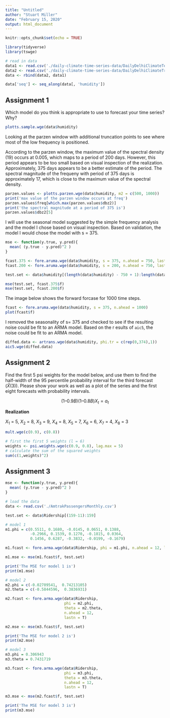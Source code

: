 ```yaml
---
title: "Untitled"
author: "Stuart Miller"
date: "February 15, 2020"
output: html_document
---
```


```r
knitr::opts_chunk$set(echo = TRUE)

library(tidyverse)
library(tswge)

# read in data
data1 <- read.csv('./daily-climate-time-series-data/DailyDelhiClimateTest.csv')
data2 <- read.csv('./daily-climate-time-series-data/DailyDelhiClimateTrain.csv')
data <- rbind(data2, data1)

data['seq'] <- seq_along(data[, 'humidity'])
```

## Assignment 1

Which model do you think is appropriate to use to forecast your time series? Why?

```r
plotts.sample.wge(data$humidity)
```

Looking at the parzen window with additional truncation points to see where most of the low frequency is positioned.

According to the parzen window, the maximum value of the spectral density (19) occurs at 0.005, which maps to a period of 200 days.
However, this period appears to be too small based on visual inspection of the realization.
Approximately, 375 days appears to be a better estimate of the period.
The spectral magnitude of the frequeny with period of 375 days is approximately 17, which is close to the maximum value of the spectral density.

```r
parzen.values <- plotts.parzen.wge(data$humidity, m2 = c(500, 1000))
print('max value of the parzen window occurs at freq')
parzen.values$freq[which.max(parzen.values$dbz2)]
print('the spectral magnitude at a period of 375 is')
parzen.values$dbz2[5]
```

I will use the seasonal model suggested by the simple frequency analysis and the model I chose based on visual inspection.
Based on validation, the model I would chose the model with s = 375.

```r
mse <- function(y.true, y.pred){
  mean( (y.true - y.pred)^2 )
}

fcast.375 <- fore.aruma.wge(data$humidity, s = 375, n.ahead = 750, lastn = T)
fcast.200 <- fore.aruma.wge(data$humidity, s = 200, n.ahead = 750, lastn = T)

test.set <- data$humidity[(length(data$humidity) - 750 + 1):length(data$humidity)]

mse(test.set, fcast.375$f)
mse(test.set, fcast.200$f)
```

The image below shows the forward forcase for 1000 time steps.

```r
fcast <- fore.aruma.wge(data$humidity, s = 375, n.ahead = 1000)
plot(fcast$f)
```

I removed the seasonality of s= 375 and checked to see if the resulting noise could be fit to an ARMA model.
Based on the r esults of `aic5`, the noise could be fit to an ARMA model.

```r
diffed.data <- artrans.wge(data$humidity, phi.tr = c(rep(0,374),1))
aic5.wge(diffed.data)
```



## Assignment 2

Find the first 5 psi weights for the model below, and use them to find the half-width of the 95 percentile probability interval for the third forecast $(\hat{X}(3))$.  Please show your work as well as a plot of the series and the first eight forecasts with probability intervals.

$$
(1–0.9B)(1–0.8B)X_t = a_t
$$

**Realization**

$X_1$ = 5, $X_2$ = 8, $X_3$ = 9, $X_4$ = 8,
$X_5$ = 7, $X_6$ = 6, $X_7$ = 4, $X_8$ = 3


```r
mult.wge(c(0.9), c(0.8))
```

```r
# first the first 5 weights (l = 6)
weights <- psi.weights.wge(c(0.9, 0.8), lag.max = 5)
# calculate the sum of the squared weights
sum(c(1,weights)^2)
```


## Assignment 3

```r
mse <- function(y.true, y.pred){
  mean( (y.true - y.pred)^2 )
}

# load the data
data <- read.csv('./AmtrakPassengersMonthly.csv')

test.set <- data$Ridership[(159-11):159]

# model 1
m1.phi = c(0.5511, 0.1680, -0.0145, 0.0651, 0.1388,
           -0.2966, 0.1539, 0.1270, -0.1815, 0.0364,
           0.1456, 0.6287, -0.3832, -0.0199, -0.1679) 

m1.fcast <- fore.arma.wge(data$Ridership, phi = m1.phi, n.ahead = 12, lastn = T)

m1.mse <- mse(m1.fcast$f, test.set)

print('The MSE for model 1 is')
print(m1.mse)

# model 2
m2.phi = c(-0.02709541,  0.74213105)
m2.theta = c(-0.5844596,  0.3836931)

m2.fcast <- fore.arma.wge(data$Ridership,
                          phi = m2.phi,
                          theta = m2.theta,
                          n.ahead = 12,
                          lastn = T)

m2.mse <- mse(m3.fcast$f, test.set)

print('The MSE for model 2 is')
print(m2.mse)

# model 3
m3.phi = 0.306943
m3.theta = 0.7431719

m3.fcast <- fore.arma.wge(data$Ridership,
                          phi = m3.phi,
                          theta = m3.theta,
                          n.ahead = 12,
                          lastn = T)

m3.mse <- mse(m2.fcast$f, test.set)

print('The MSE for model 3 is')
print(m3.mse)
```






























